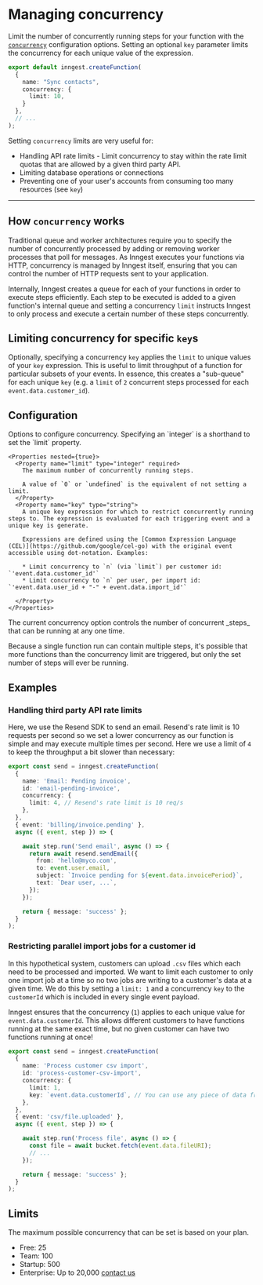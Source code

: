 # Managing concurrency

Limit the number of concurrently running steps for your function with the [`concurrency`](/docs/reference/functions/create#configuration) configuration options. Setting an optional `key` parameter limits the concurrency for each unique value of the expression.

```ts
export default inngest.createFunction(
  {
    name: "Sync contacts",
    concurrency: {
      limit: 10,
    }
  },
  // ...
);
```

Setting `concurrency` limits are very useful for:

* Handling API rate limits - Limit concurrency to stay within the rate limit quotas that are allowed by a given third party API.
* Limiting database operations or connections
* Preventing one of your user's accounts from consuming too many resources (see `key`)

---

## How `concurrency` works

Traditional queue and worker architectures require you to specify the number of concurrently processed by adding or removing worker processes that poll for messages. As Inngest executes your functions via HTTP, concurrency is managed by Inngest itself, ensuring that you can control the number of HTTP requests sent to your application.

Internally, Inngest creates a queue for each of your functions in order to execute steps efficiently. Each step to be executed is added to a given function's internal queue and setting a concurrency `limit` instructs Inngest to only process and execute a certain number of these steps concurrently.

## Limiting concurrency for specific `key`s

Optionally, specifying a concurrency `key` applies the `limit` to unique values of your `key` expression. This is useful to limit throughput of a function for particular subsets of your events. In essence, this creates a "sub-queue" for each unique `key` (e.g. a `limit` of `2` concurrent steps processed for each `event.data.customer_id`).

## Configuration

<Properties>
  <Property name="concurrency" type="object | integer">
    Options to configure concurrency. Specifying an `integer` is a shorthand to set the `limit` property.

    <Properties nested={true}>
      <Property name="limit" type="integer" required>
        The maximum number of concurrently running steps.

        A value of `0` or `undefined` is the equivalent of not setting a limit.
      </Property>
      <Property name="key" type="string">
        A unique key expression for which to restrict concurrently running steps to. The expression is evaluated for each triggering event and a unique key is generate.

        Expressions are defined using the [Common Expression Language (CEL)](https://github.com/google/cel-go) with the original event accessible using dot-notation. Examples:

        * Limit concurrency to `n` (via `limit`) per customer id: `'event.data.customer_id'`
        * Limit concurrency to `n` per user, per import id: `'event.data.user_id + "-" + event.data.import_id'`

      </Property>
    </Properties>
  </Property>
</Properties>

<Callout>
The current concurrency option controls the number of concurrent _steps_ that can be running at any one time.

Because a single function run can contain multiple steps, it's possible that more functions than the concurrency limit are triggered, but only the set number of steps will ever be running.
</Callout>

## Examples

### Handling third party API rate limits

Here, we use the Resend SDK to send an email. Resend's rate limit is 10 requests per second so we set a lower concurrency as our function is simple and may execute multiple times per second. Here we use a limit of `4` to keep the throughput a bit slower than necessary:

```ts
export const send = inngest.createFunction(
  {
    name: 'Email: Pending invoice',
    id: 'email-pending-invoice',
    concurrency: {
      limit: 4, // Resend's rate limit is 10 req/s
    },
  },
  { event: 'billing/invoice.pending' },
  async ({ event, step }) => {

    await step.run('Send email', async () => {
      return await resend.sendEmail({
        from: 'hello@myco.com',
        to: event.user.email,
        subject: `Invoice pending for ${event.data.invoicePeriod}`,
        text: `Dear user, ...`,
      });
    });

    return { message: 'success' };
  }
);
```

### Restricting parallel import jobs for a customer id

In this hypothetical system, customers can upload `.csv` files which each need to be processed and imported. We want to limit each customer to only one import job at a time so no two jobs are writing to a customer's data at a given time. We do this by setting a `limit: 1` and a concurrency `key` to the `customerId` which is included in every single event payload.

Inngest ensures that the concurrency (`1`) applies to each unique value for `event.data.customerId`. This allows different customers to have functions running at the same exact time, but no given customer can have two functions running at once!


```ts
export const send = inngest.createFunction(
  {
    name: 'Process customer csv import',
    id: 'process-customer-csv-import',
    concurrency: {
      limit: 1,
      key: `event.data.customerId`, // You can use any piece of data from the event payload
    },
  },
  { event: 'csv/file.uploaded' },
  async ({ event, step }) => {

    await step.run('Process file', async () => {
      const file = await bucket.fetch(event.data.fileURI);
      // ...
    });

    return { message: 'success' };
  }
);
```


## Limits

The maximum possible concurrency that can be set is based on your plan.

- Free: 25
- Team: 100
- Startup: 500
- Enterprise: Up to 20,000 [contact us](/contact?ref=pricing-advanced)
